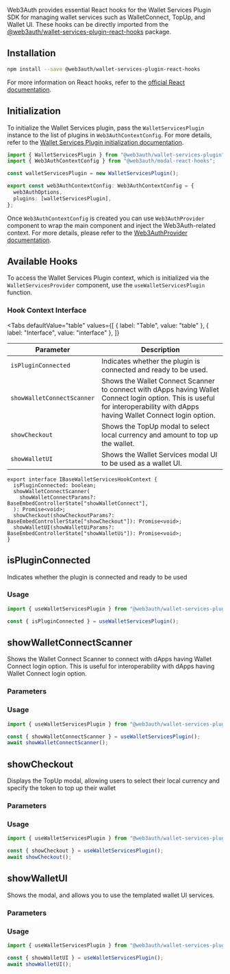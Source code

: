 
Web3Auth provides essential React hooks for the Wallet Services Plugin SDK for managing wallet
services such as WalletConnect, TopUp, and Wallet UI. These hooks can be directly imported from the
[@web3auth/wallet-services-plugin-react-hooks](https://www.npmjs.com/package/@web3auth/wallet-services-plugin-react-hooks)
package.

## Installation

```bash npm2yarn
npm install --save @web3auth/wallet-services-plugin-react-hooks
```

For more information on React hooks, refer to the
[official React documentation](https://react.dev/learn/reusing-logic-with-custom-hooks).

## Initialization

To initialize the Wallet Services plugin, pass the `WalletServicesPlugin` instance to the list of
plugins in `Web3AuthContextConfig`. For more details, refer to the
[Wallet Services Plugin initialization documentation](/docs/sdk/pnp/web/wallet-services/#initialization).

```ts
import { WalletServicesPlugin } from "@web3auth/wallet-services-plugin";
import { Web3AuthContextConfig } from "@web3auth/modal-react-hooks";

const walletServicesPlugin = new WalletServicesPlugin();

export const web3AuthContextConfig: Web3AuthContextConfig = {
  web3AuthOptions,
  plugins: [walletServicesPlugin],
};
```

Once `Web3AuthContextConfig` is created you can use `Web3AuthProvider` component to wrap the main
component and inject the Web3Auth-related context. For more details, please refer to the
[Web3AuthProvider documentation](/sdk/pnp/web/modal/modal-hooks#web3authprovider).

## Available Hooks

To access the Wallet Services Plugin context, which is initialized via the `WalletServicesProvider`
component, use the `useWalletServicesPlugin` function.

### Hook Context Interface

<Tabs
  defaultValue="table"
  values={[
    { label: "Table", value: "table" },
    { label: "Interface", value: "interface" },
  ]}
>

<TabItem value="table">

| Parameter                  | Description                                                                                                                                                                   |
| -------------------------- | ----------------------------------------------------------------------------------------------------------------------------------------------------------------------------- |
| `isPluginConnected`        | Indicates whether the plugin is connected and ready to be used.                                                                                                               |
| `showWalletConnectScanner` | Shows the Wallet Connect Scanner to connect with dApps having Wallet Connect login option. This is useful for interoperability with dApps having Wallet Connect login option. |
| `showCheckout`             | Shows the TopUp modal to select local currency and amount to top up the wallet.                                                                                               |
| `showWalletUI`             | Shows the Wallet Services modal UI to be used as a wallet UI.                                                                                                                 |

</TabItem>

<TabItem value="interface">

```tsx
export interface IBaseWalletServicesHookContext {
  isPluginConnected: boolean;
  showWalletConnectScanner(
    showWalletConnectParams?: BaseEmbedControllerState["showWalletConnect"],
  ): Promise<void>;
  showCheckout(showCheckoutParams?: BaseEmbedControllerState["showCheckout"]): Promise<void>;
  showWalletUI(showWalletUiParams?: BaseEmbedControllerState["showWalletUi"]): Promise<void>;
}
```

</TabItem>
</Tabs>

## isPluginConnected

Indicates whether the plugin is connected and ready to be used

### Usage

```ts
import { useWalletServicesPlugin } from "@web3auth/wallet-services-plugin-react-hooks";

const { isPluginConnected } = useWalletServicesPlugin();
```

## showWalletConnectScanner

Shows the Wallet Connect Scanner to connect with dApps having Wallet Connect login option. This is
useful for interoperability with dApps having Wallet Connect login option.

### Parameters

<ShowWCScannerParameters />

### Usage

```ts
import { useWalletServicesPlugin } from "@web3auth/wallet-services-plugin-react-hooks";

const { showWalletConnectScanner } = useWalletServicesPlugin();
await showWalletConnectScanner();
```

## showCheckout

Displays the TopUp modal, allowing users to select their local currency and specify the token to top
up their wallet

### Parameters

<ShowCheckoutParameters />

### Usage

```ts
import { useWalletServicesPlugin } from "@web3auth/wallet-services-plugin-react-hooks";

const { showCheckout } = useWalletServicesPlugin();
await showCheckout();
```

## showWalletUI

Shows the modal, and allows you to use the templated wallet UI services.

### Parameters

<ShowWalletUIParameters />

### Usage

```ts
import { useWalletServicesPlugin } from "@web3auth/wallet-services-plugin-react-hooks";

const { showWalletUI } = useWalletServicesPlugin();
await showWalletUI();
```
